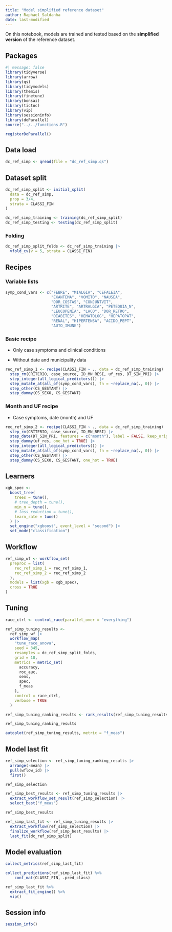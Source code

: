 ```yaml
---
title: "Model simplified reference dataset"
author: Raphael Saldanha
date: last-modified
---
```


On this notebook, models are trained and tested based on the **simplified version** of the reference dataset.

## Packages

```r
#| message: false
library(tidyverse)
library(arrow)
library(qs)
library(tidymodels)
library(themis)
library(finetune)
library(bonsai)
library(tictoc)
library(vip)
library(sessioninfo)
library(doParallel)
source("../../functions.R")

registerDoParallel()
```

## Data load

```r
dc_ref_simp <- qread(file = "dc_ref_simp.qs")
```

## Dataset split

```r
dc_ref_simp_split <- initial_split(
  data = dc_ref_simp, 
  prop = 3/4, 
  strata = CLASSI_FIN
)

dc_ref_simp_training <- training(dc_ref_simp_split)
dc_ref_simp_testing <- testing(dc_ref_simp_split)
```

### Folding

```r
dc_ref_simp_split_folds <- dc_ref_simp_training |>
  vfold_cv(v = 5, strata = CLASSI_FIN)
```

## Recipes

### Variable lists

```r
symp_cond_vars <- c("FEBRE", "MIALGIA", "CEFALEIA", 
                    "EXANTEMA", "VOMITO", "NAUSEA", 
                    "DOR_COSTAS", "CONJUNTVIT", 
                    "ARTRITE", "ARTRALGIA", "PETEQUIA_N", 
                    "LEUCOPENIA", "LACO", "DOR_RETRO", 
                    "DIABETES", "HEMATOLOG", "HEPATOPAT", 
                    "RENAL", "HIPERTENSA", "ACIDO_PEPT",
                    "AUTO_IMUNE")
```

### Basic recipe

-   Only case symptoms and clinical conditions

-   Without date and municipality data

```r
rec_ref_simp_1 <- recipe(CLASSI_FIN ~ ., data = dc_ref_simp_training) |>
  step_rm(CRITERIO, case_source, ID_MN_RESI, uf_res, DT_SIN_PRI) |>
  step_integer(all_logical_predictors()) |>
  step_mutate_at(all_of(symp_cond_vars), fn = ~replace_na(., 0)) |>
  step_other(CS_GESTANT) |>
  step_dummy(CS_SEXO, CS_GESTANT)
```

### Month and UF recipe

-   Case symptoms, date (month) and UF

```r
rec_ref_simp_2 <- recipe(CLASSI_FIN ~ ., data = dc_ref_simp_training) |>
  step_rm(CRITERIO, case_source, ID_MN_RESI) |>
  step_date(DT_SIN_PRI, features = c("month"), label = FALSE, keep_original_cols = FALSE) |>
  step_dummy(uf_res, one_hot = TRUE) |>
  step_integer(all_logical_predictors()) |>
  step_mutate_at(all_of(symp_cond_vars), fn = ~replace_na(., 0)) |>
  step_other(CS_GESTANT) |>
  step_dummy(CS_SEXO, CS_GESTANT, one_hot = TRUE)
```

## Learners

```r
xgb_spec <-
  boost_tree(
    trees = tune(),
    # tree_depth = tune(),
    min_n = tune(),
    # loss_reduction = tune(),
    learn_rate = tune()
  ) |>
  set_engine("xgboost", event_level = "second") |>
  set_mode("classification")
```

## Workflow

```r
ref_simp_wf <- workflow_set(
  preproc = list(
    rec_ref_simp_1 = rec_ref_simp_1,
    rec_ref_simp_2 = rec_ref_simp_2
  ), 
  models = list(xgb = xgb_spec), 
  cross = TRUE
)
```

## Tuning

```r
race_ctrl <- control_race(parallel_over = "everything")

ref_simp_tuning_results <- 
  ref_simp_wf |>
  workflow_map(
    "tune_race_anova",
    seed = 345,
    resamples = dc_ref_simp_split_folds,
    grid = 10,
    metrics = metric_set(
      accuracy, 
      roc_auc, 
      sens,
      spec,
      f_meas
    ),
    control = race_ctrl, 
    verbose = TRUE
  )
```

```r
ref_simp_tuning_ranking_results <- rank_results(ref_simp_tuning_results, rank_metric = "f_meas")

ref_simp_tuning_ranking_results
```

```r
autoplot(ref_simp_tuning_results, metric = "f_meas")
```

## Model last fit

```r
ref_simp_selection <- ref_simp_tuning_ranking_results |>
  arrange(-mean) |>
  pull(wflow_id) |>
  first()

ref_simp_selection
```

```r
ref_simp_best_results <- ref_simp_tuning_results |>
  extract_workflow_set_result(ref_simp_selection) |>
  select_best("f_meas")

ref_simp_best_results
```

```r
ref_simp_last_fit <- ref_simp_tuning_results |>
  extract_workflow(ref_simp_selection) |>
  finalize_workflow(ref_simp_best_results) |>
  last_fit(dc_ref_simp_split)
```

## Model evaluation

```r
collect_metrics(ref_simp_last_fit)
```

```r
collect_predictions(ref_simp_last_fit) %>%
    conf_mat(CLASSI_FIN, .pred_class)
```

```r
ref_simp_last_fit %>%
  extract_fit_engine() %>%
  vip()
```

## Session info

```r
session_info()
```
